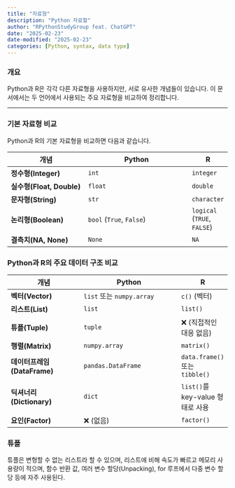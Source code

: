 ```yaml
---
title: "자료형"
description: "Python 자료혈"
author: "RPythonStudyGroup feat. ChatGPT"
date: "2025-02-23"
date-modified: "2025-02-23"
categories: [Python, syntax, data type]
---
```


### 개요
Python과 R은 각각 다른 자료형을 사용하지만, 서로 유사한 개념들이 있습니다. 이 문서에서는 두 언어에서 사용되는 주요 자료형을 비교하여 정리합니다.

---

### 기본 자료형 비교
Python과 R의 기본 자료형을 비교하면 다음과 같습니다.

| 개념 | Python | R |
|------|--------|---|
| **정수형(Integer)** | `int` | `integer` |
| **실수형(Float, Double)** | `float` | `double` |
| **문자형(String)** | `str` | `character` |
| **논리형(Boolean)** | `bool` (`True`, `False`) | `logical` (`TRUE`, `FALSE`) |
| **결측치(NA, None)** | `None` | `NA` |

### Python과 R의 주요 데이터 구조 비교


| 개념 | Python | R |
|------|--------|---|
| **벡터(Vector)** | `list` 또는 `numpy.array` | `c()` (벡터) |
| **리스트(List)** | `list` | `list()` |
| **튜플(Tuple)** | `tuple` | ❌ (직접적인 대응 없음) |
| **행렬(Matrix)** | `numpy.array` | `matrix()` |
| **데이터프레임(DataFrame)** | `pandas.DataFrame` | `data.frame()` 또는 `tibble()` |
| **딕셔너리(Dictionary)** | `dict` | `list()`를 key-value 형태로 사용 |
| **요인(Factor)** | ❌ (없음) | `factor()` |

### 튜플
 튜플은 변형할 수 없는 리스트라 할 수 있으며, 리스트에 비해 속도가 빠르고 메모리 사용량이 적으며, 함수 반환 값, 여러 변수 할당(Unpacking), for 루프에서 다중 변수 할당 등에 자주 사용된다.



